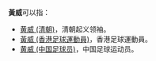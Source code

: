 '''黃威'''可以指：
*[[黄威_(清朝)|黄威 (清朝)]]，清朝起义领袖。
*[[黃威_(香港足球運動員)|黃威 (香港足球運動員)]]，香港足球運動員。
*[[黄威_(中国足球员)|黄威 (中国足球员)]]，中国足球运动员。
{{消歧义|W|cat=二字黃姓人名消歧義}}